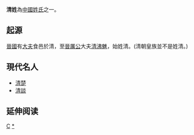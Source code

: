 {{Unreferenced|time=2020-07-27T09:37:34+00:00}}
{{姓氏
|姓氏=清
|繁體=
|簡體=
|拼音=Qīng
|中国大陆=Qing
|台湾=
|香港=Ching/Tsing
|澳门=
|新加坡=
|马来西亚=
|越南=
|韩国=청
|反切=
|同音字=
|堂号=
|郡望=
}}
'''清姓'''為[[中國姓氏|中國姓氏]]之一。

==起源==
[[晉國|晉國]]有[[大夫_(官名)|大夫]]食邑於清，至[[晉厲公|晉厲公]]大夫[[清沸魋|清沸魋]]，始姓清。(清朝皇族並不是姓清。)

==現代名人==
*[[清楚|清楚]]
*[[清談|清談]]

== 延伸阅读 ==
{{Wikisource further reading}}
{{姓氏小作品}}

[[Category:漢姓|C]]
[[Category:清姓|*]]